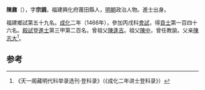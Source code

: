 '''陳鼐'''（{{bd|1434年||？}}），字'''宗調'''，福建興化府莆田縣人，[[明朝|明朝]]政治人物。進士出身。

福建鄉試第五十九名。[[成化|成化]]二年（1466年），參加丙戌科[[會試|會試]]，得[[貢士|貢士]]第一百四十六名。[[殿試|殿試]]登[[進士|進士]]第三甲第二百名。曾祖父[[陳逢吉|陳逢吉]]。祖父[[陳中|陳中]]，曾任教諭。父亲[[陳志大|陳志大]]<ref>《天一阁藏明代科举录选刊·登科录》（《成化二年进士登科录》）</ref>。

==参考==
{{reflist}}
{{明朝人物小作品}}
{{成化二年丙戌科殿試金榜}}